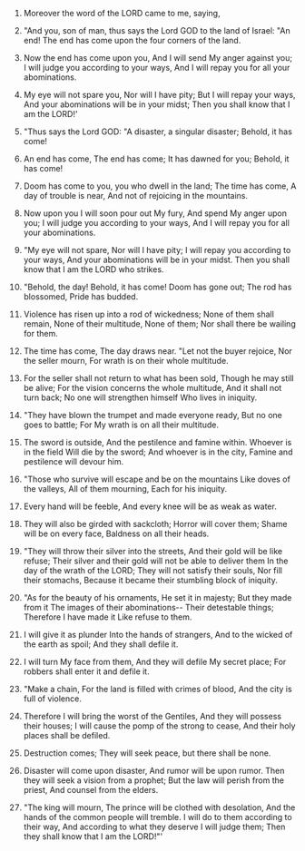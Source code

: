 
1. Moreover the word of the LORD came to me, saying,

2. "And you, son of man, thus says the Lord GOD to the land of Israel: "An end! The end has come upon the four corners of the land.

3. Now the end has come upon you, And I will send My anger against you; I will judge you according to your ways, And I will repay you for all your abominations.

4. My eye will not spare you, Nor will I have pity; But I will repay your ways, And your abominations will be in your midst; Then you shall know that I am the LORD!'

5. "Thus says the Lord GOD: "A disaster, a singular disaster; Behold, it has come!

6. An end has come, The end has come; It has dawned for you; Behold, it has come!

7. Doom has come to you, you who dwell in the land; The time has come, A day of trouble is near, And not of rejoicing in the mountains.

8. Now upon you I will soon pour out My fury, And spend My anger upon you; I will judge you according to your ways, And I will repay you for all your abominations.

9. "My eye will not spare, Nor will I have pity; I will repay you according to your ways, And your abominations will be in your midst. Then you shall know that I am the LORD who strikes.

10. "Behold, the day! Behold, it has come! Doom has gone out; The rod has blossomed, Pride has budded.

11. Violence has risen up into a rod of wickedness; None of them shall remain, None of their multitude, None of them; Nor shall there be wailing for them.

12. The time has come, The day draws near. "Let not the buyer rejoice, Nor the seller mourn, For wrath is on their whole multitude.

13. For the seller shall not return to what has been sold, Though he may still be alive; For the vision concerns the whole multitude, And it shall not turn back; No one will strengthen himself Who lives in iniquity.

14. "They have blown the trumpet and made everyone ready, But no one goes to battle; For My wrath is on all their multitude.

15. The sword is outside, And the pestilence and famine within. Whoever is in the field Will die by the sword; And whoever is in the city, Famine and pestilence will devour him.

16. "Those who survive will escape and be on the mountains Like doves of the valleys, All of them mourning, Each for his iniquity.

17. Every hand will be feeble, And every knee will be as weak as water.

18. They will also be girded with sackcloth; Horror will cover them; Shame will be on every face, Baldness on all their heads.

19. "They will throw their silver into the streets, And their gold will be like refuse; Their silver and their gold will not be able to deliver them In the day of the wrath of the LORD; They will not satisfy their souls, Nor fill their stomachs, Because it became their stumbling block of iniquity.

20. "As for the beauty of his ornaments, He set it in majesty; But they made from it The images of their abominations-- Their detestable things; Therefore I have made it Like refuse to them.

21. I will give it as plunder Into the hands of strangers, And to the wicked of the earth as spoil; And they shall defile it.

22. I will turn My face from them, And they will defile My secret place; For robbers shall enter it and defile it.

23. "Make a chain, For the land is filled with crimes of blood, And the city is full of violence.

24. Therefore I will bring the worst of the Gentiles, And they will possess their houses; I will cause the pomp of the strong to cease, And their holy places shall be defiled.

25. Destruction comes; They will seek peace, but there shall be none.

26. Disaster will come upon disaster, And rumor will be upon rumor. Then they will seek a vision from a prophet; But the law will perish from the priest, And counsel from the elders.

27. "The king will mourn, The prince will be clothed with desolation, And the hands of the common people will tremble. I will do to them according to their way, And according to what they deserve I will judge them; Then they shall know that I am the LORD!"'


